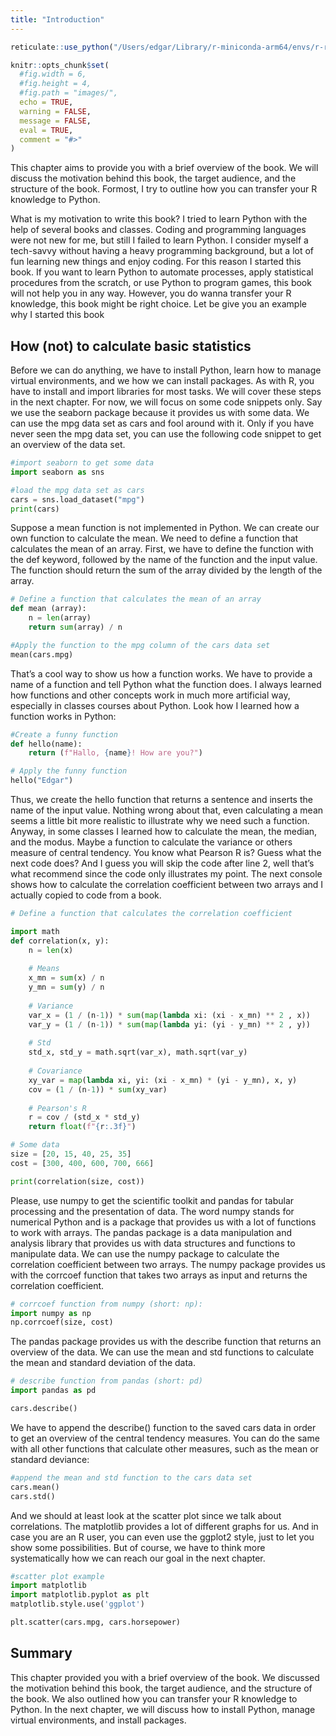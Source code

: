 ```yaml
---
title: "Introduction"
---
```


```r
reticulate::use_python("/Users/edgar/Library/r-miniconda-arm64/envs/r-reticulate/bin/python")

knitr::opts_chunk$set(
  #fig.width = 6,
  #fig.height = 4,
  #fig.path = "images/",
  echo = TRUE,
  warning = FALSE,
  message = FALSE,
  eval = TRUE,
  comment = "#>"
)

```

This chapter aims to provide you with a brief overview of the book. We will discuss the motivation behind this book, the target audience, and the structure of the book. Formost, I try to outline how you can transfer your R knowledge to Python. 

What is my motivation to write this book? I tried to learn Python with the help of several books and classes. Coding and programming languages were not new for me, but still I failed to learn Python. I consider myself a tech-savvy without having a heavy programming background, but a lot of fun learning new things and enjoy coding. For this reason I started this book. If you want to learn Python to automate processes, apply statistical procedures from the scratch, or use Python to program games, this book will not help you in any way. However, you do wanna transfer your R knowledge, this book might be right choice. Let be give you an example why I started this book

## How (not) to calculate basic statistics {.unnumbered}

Before we can do anything, we have to install Python, learn how to manage virtual environments, and we how we can install packages. As with R, you have to install and import libraries for most tasks. We will cover these steps in the next chapter. For now, we will focus on some code snippets only. Say we use the seaborn package because it provides us with some data. We can use the mpg data set as cars and fool around with it. Only if you have never seen the mpg data set, you can use the following code snippet to get an overview of the data set.


```python
#import seaborn to get some data
import seaborn as sns

#load the mpg data set as cars
cars = sns.load_dataset("mpg") 
print(cars)
```



Suppose a mean function is not implemented in Python. We can create our own function to calculate the mean. We need to define a function that calculates the mean of an array. First, we have to define the function with the def keyword, followed by the name of the function and the input value. The function should return the sum of the array divided by the length of the array. 

```python
# Define a function that calculates the mean of an array
def mean (array): 
    n = len(array)
    return sum(array) / n

#Apply the function to the mpg column of the cars data set
mean(cars.mpg)
```

That’s a cool way to show us how a function works. We have to provide a name of a function and tell Python what the function does. I always learned how functions and other concepts work in much more artificial way, especially in classes courses about Python. Look how I learned how a function works in Python:

```python
#Create a funny function
def hello(name):
    return (f"Hallo, {name}! How are you?")

# Apply the funny function
hello("Edgar")
```

Thus, we create the hello function that returns a sentence and inserts the name of the input value. Nothing wrong about that, even calculating a mean seems a little bit more realistic to illustrate why we need such a function. Anyway, in some classes I learned how to calculate the mean, the median, and the modus. Maybe a function to calculate the variance or others measure of central tendency. You know what Pearson R is? Guess what the next code does? And I guess you will skip the code after line 2, well that’s what recommend since the code only illustrates my point. The next console shows how to calculate the correlation coefficient between two arrays and I actually copied to code from a book. 


```python
# Define a function that calculates the correlation coefficient

import math
def correlation(x, y):
    n = len(x) 
    
    # Means
    x_mn = sum(x) / n 
    y_mn = sum(y) / n
    
    # Variance
    var_x = (1 / (n-1)) * sum(map(lambda xi: (xi - x_mn) ** 2 , x)) 
    var_y = (1 / (n-1)) * sum(map(lambda yi: (yi - y_mn) ** 2 , y))
    
    # Std
    std_x, std_y = math.sqrt(var_x), math.sqrt(var_y)
    
    # Covariance
    xy_var = map(lambda xi, yi: (xi - x_mn) * (yi - y_mn), x, y) 
    cov = (1 / (n-1)) * sum(xy_var)
    
    # Pearson's R
    r = cov / (std_x * std_y) 
    return float(f"{r:.3f}")

# Some data
size = [20, 15, 40, 25, 35]
cost = [300, 400, 600, 700, 666]

print(correlation(size, cost))
```


Please, use numpy to get the scientific toolkit and pandas for tabular processing and the presentation of data. The word numpy stands for numerical Python and is a package that provides us with a lot of functions to work with arrays. The pandas package is a data manipulation and analysis library that provides us with data structures and functions to manipulate data. We can use the numpy package to calculate the correlation coefficient between two arrays. The numpy package provides us with the corrcoef function that takes two arrays as input and returns the correlation coefficient. 


```python
# corrcoef function from numpy (short: np): 
import numpy as np
np.corrcoef(size, cost)
```


The pandas package provides us with the describe function that returns an overview of the data. We can use the mean and std functions to calculate the mean and standard deviation of the data. 



```python
# describe function from pandas (short: pd)
import pandas as pd

cars.describe()
```


We have to append the describe() function to the saved cars data in order to get an overview of the central tendency measures. You can do the same with all other functions that calculate other measures, such as the mean or standard deviance:

```python
#append the mean and std function to the cars data set
cars.mean()
cars.std()
```



And we should at least look at the scatter plot since we talk about correlations. The matplotlib provides a lot of different graphs for us. And in case you are an R user, you can even use the ggplot2 style, just to let you show some possibilities. But of course, we have to think more systematically how we can reach our goal in the next chapter.


```python
#scatter plot example
import matplotlib
import matplotlib.pyplot as plt
matplotlib.style.use('ggplot')

plt.scatter(cars.mpg, cars.horsepower)
```



## Summary

This chapter provided you with a brief overview of the book. We discussed the motivation behind this book, the target audience, and the structure of the book. We also outlined how you can transfer your R knowledge to Python. In the next chapter, we will discuss how to install Python, manage virtual environments, and install packages. 






